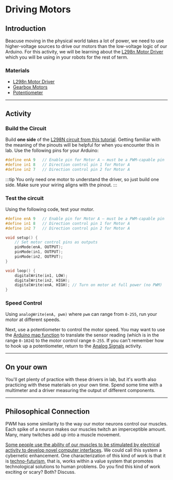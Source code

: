 
# Driving Motors

## Introduction
Beacuse moving in the physical world takes a lot of power, we need to use higher-voltage sources to drive our motors than the low-voltage logic of our Arduino. For this activity, we will be learning about the [L298n Motor Driver](https://projecthub.arduino.cc/lakshyajhalani56/l298n-motor-driver-arduino-motors-motor-driver-l298n-7e1b3b) which you will be using in your robots for the rest of term.

### Materials
- [L298n Motor Driver](https://projecthub.arduino.cc/lakshyajhalani56/l298n-motor-driver-arduino-motors-motor-driver-l298n-7e1b3b)
- [Gearbox Motors](https://www.adafruit.com/product/3777?srsltid=AfmBOor5MfKJDAAhAgsrMqJc_g2fbvvkAEt_cJ33dDdXpzkwIfElny2I)
- [Potentiometer](https://docs.arduino.cc/learn/electronics/potentiometer-basics/)

---
## Activity

### Build the Circuit
Build **one side** of the [L298N circuit from this tutorial](https://projecthub.arduino.cc/lakshyajhalani56/l298n-motor-driver-arduino-motors-motor-driver-l298n-7e1b3b). Getting familiar with the meaning of the pinouts will be helpful for when you encounter this in lab. Use the following pins for your Arduino:

```cpp
#define enA 9   // Enable pin for Motor A — must be a PWM-capable pin
#define in1 8   // Direction control pin 1 for Motor A
#define in2 7   // Direction control pin 2 for Motor A
```

:::tip
You only need one motor to understand the driver, so just build one side. Make sure your wiring aligns with the pinout.
:::

### Test the circuit
Using the following code, test your motor.

```cpp
#define enA 9   // Enable pin for Motor A — must be a PWM-capable pin
#define in1 8   // Direction control pin 1 for Motor A
#define in2 7   // Direction control pin 2 for Motor A

void setup() {
    // Set motor control pins as outputs
    pinMode(enA, OUTPUT);
    pinMode(in1, OUTPUT);
    pinMode(in2, OUTPUT);
}

void loop() {
    digitalWrite(in1, LOW);
    digitalWrite(in2, HIGH);
    digitalWrite(enA, HIGH); // Turn on motor at full power (no PWM)
}
```

### Speed Control
Using `analogWrite(enA, pwm)` where `pwm` can range from `0-255`, run your motor at different speeds.

Next, use a potentiometer to control the motor speed. You may want to use the [Arduino map function](https://docs.arduino.cc/language-reference/en/functions/math/map/) to translate the sensor reading (which is in the range `0-1024`) to the motor control range `0-255`. If you can't remember how to hook up a potentiometer, return to the [Analog Signals](http://localhost:3000/docs/teaching/activities/analog-signals) activity.

---
## On your own
You'll get plenty of practice with these drivers in lab, but it's worth also practicing with these materials on your own time. Spend some time with a multimeter and a driver measuring the output of different components.

--- 
## Philosophical Connection
PWM has some similarity to the way our motor neurons control our muscles. Each spike of a neuron makes our muscles twitch an imperceptible amount. Many, many twitches add up into a muscle movement. 

[Some people use the ability of our muscles to be stimulated by electrical activity to develop novel computer interfaces](https://dl.acm.org/doi/pdf/10.1145/3706598.3713676). We could call this system a cybernetic enhancement. One characterization of this kind of work is that it is [techno-futurism](https://en.wiktionary.org/wiki/techno-futurism), that is, works within a value system that promotes technological solutions to human problems. Do you find this kind of work exciting or scary? Both? Discuss.
